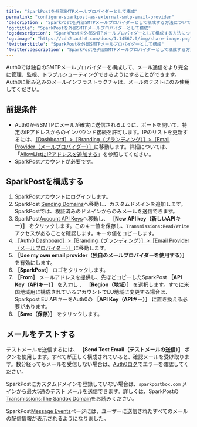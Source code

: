 ```yaml
---
title: "SparkPostを外部SMTPメールプロバイダーとして構成"
permalink: "configure-sparkpost-as-external-smtp-email-provider"
'description': "SparkPostを外部SMTPメールプロバイダーとして構成する方法について説明します。"
'og:title': "SparkPostを外部SMTPメールプロバイダーとして構成"
'og:description': "SparkPostを外部SMTPメールプロバイダーとして構成する方法について説明します。"
'og:image': "https://cdn2.auth0.com/docs/1.14567.0/img/share-image.png"
'twitter:title': "SparkPostを外部SMTPメールプロバイダーとして構成"
'twitter:description': "SparkPostを外部SMTPメールプロバイダーとして構成する方法について説明します。"
---
```


Auth0では独自のSMTPメールプロバイダーを構成して、メール通信をより完全に管理、監視、トラブルシューティングできるようにすることができます。Auth0に組み込みのメールインフラストラクチャは、メールのテストにのみ使用してください。

## 前提条件

* Auth0からSMTPにメールが確実に送信されるように、ポートを開いて、特定のIPアドレスからのインバウンド接続を許可します。IPのリストを更新するには、[［Dashboard］>［Branding（ブランディング）］>［Email Provider（メールプロバイダー）］](https://manage.auth0.com/#/branding/email_provider)に移動します。詳細については、「[AllowListにIPアドレスを追加する](/docs/ja-jp/secure/security-guidance/data-security/allowlist)」を参照してください。
* [SparkPost](https://www.sparkpost.com/)アカウントが必要です。

## SparkPostを構成する

1. [SparkPost](https://www.sparkpost.com/)アカウントにログインします。
2. SparkPost [Sending Domains](https://app.sparkpost.com/account/sending-domains)へ移動し、カスタムドメインを追加します。SparkPostでは、検証済みのドメインからのみメールを送信できます。
3. SparkPost[Account API Keys](https://app.sparkpost.com/account/credentials)へ移動し、 **［New API key（新しいAPIキー）］** をクリックします。このキー値を保存し、`Transmissions:Read/Write`アクセスがあることを確認します。キーの値をコピーします。
4. [［Auth0 Dashboard］>［Branding（ブランディング）］>［Email Provider（メールプロバイダー）］](https://manage.auth0.com/#/branding/email_provider)に移動します。
5. **［Use my own email provider（独自のメールプロバイダーを使用する）］** を有効にします。
6. **［SparkPost］** ロゴをクリックします。
7. **［From］** メールアドレスを提供し、先ほどコピーしたSparkPost **［API Key（APIキー）］** を入力し 、 **［Region（地域）］** を選択します。すでに米国地域用に構成されているアカウントでEU地域に変更する場合は、Sparkpost EU APIキーをAuth0の **［API Key（APIキー）］** に置き換える必要があります。
8. **［Save（保存）］** をクリックします。

## メールをテストする

テストメールを送信するには、 **［Send Test Email（テストメールの送信）］** ボタンを使用します。すべてが正しく構成されていると、確認メールを受け取ります。数分経ってもメールを受信しない場合は、[Auth0ログ](https://manage.auth0.com/#/logs)でエラーを確認してください。

SparkPostにカスタムドメインを登録していない場合は、`sparkpostbox.com` メインから最大5通のテスト メールを送信できます。詳しくは、SparkPostの[Transmissions:The Sandox Domain](https://developers.sparkpost.com/api/transmissions.html#header-the-sandbox-domain)をお読みください。

SparkPost[Message Events](https://app.sparkpost.com/reports/message-events)ページには、ユーザーに送信されたすべてのメールの配信情報が表示されるようになりました。